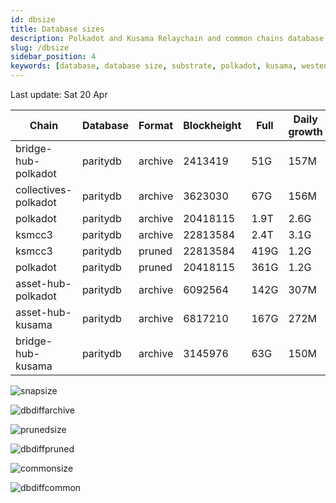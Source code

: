```yaml
---
id: dbsize
title: Database sizes
description: Polkadot and Kusama Relaychain and common chains database sizes
slug: /dbsize
sidebar_position: 4
keywords: [database, database size, substrate, polkadot, kusama, westend]
---
```



Last update: Sat 20 Apr

| Chain    | Database   | Format | Blockheight | Full         | Daily growth |
| ------------------------| ----------- | -------- | ------- | ---------- | ----- | 
| bridge-hub-polkadot | paritydb | archive | 2413419 | 51G | 157M |
| collectives-polkadot | paritydb | archive | 3623030 | 67G | 156M |
| polkadot | paritydb | archive | 20418115 | 1.9T | 2.6G |
| ksmcc3 | paritydb | archive | 22813584 | 2.4T | 3.1G |
| ksmcc3 | paritydb | pruned | 22813584 | 419G | 1.2G |
| polkadot | paritydb | pruned | 20418115 | 361G | 1.2G |
| asset-hub-polkadot | paritydb | archive | 6092564 | 142G | 307M |
| asset-hub-kusama | paritydb | archive | 6817210 | 167G | 272M |
| bridge-hub-kusama | paritydb | archive | 3145976 | 63G | 150M |

![snapsize](/img/archivesize.png)

![dbdiffarchive](/img/dbdiffrelay.png)

![prunedsize](/img/prunedsize.png)

![dbdiffpruned](/img/dbdiffpruned.png)

![commonsize](/img/commonsize.png)

![dbdiffcommon](/img/dbdiffcommon.png)
